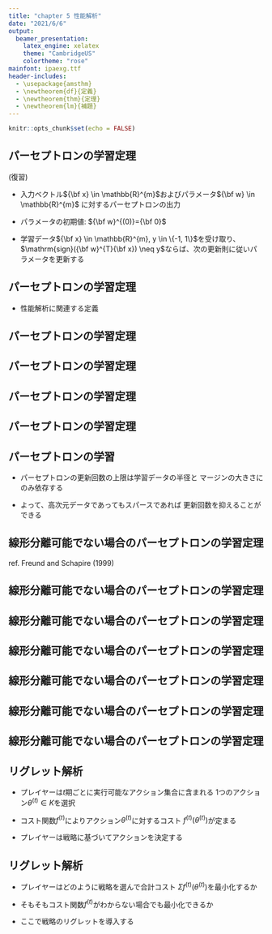 ```yaml
---
title: "chapter 5 性能解析"
date: "2021/6/6"
output: 
  beamer_presentation:
    latex_engine: xelatex
    theme: "CambridgeUS"
    colortheme: "rose"
mainfont: ipaexg.ttf
header-includes:
  - \usepackage{amsthm}
  - \newtheorem{df}{定義}
  - \newtheorem{thm}{定理}
  - \newtheorem{lm}{補題}
---
```


```r
knitr::opts_chunk$set(echo = FALSE)
```

## パーセプトロンの学習定理

(復習)

- 入力ベクトル${\bf x} \in \mathbb{R}^{m}$およびパラメータ${\bf w} \in \mathbb{R}^{m}$
に対するパーセプトロンの出力

\begin{equation}
\mathrm{sign}({\bf w}^{T}{\bf x})
\end{equation}

- パラメータの初期値: ${\bf w}^{(0)}={\bf 0}$

- 学習データ${\bf x} \in \mathbb{R}^{m}, y \in \{-1, 1\}$を受け取り、
$\mathrm{sign}({\bf w}^{T}{\bf x}) \neq y$ならば、次の更新則に従いパラメータを更新する

\begin{equation}
{\bf w}^{(t+1)}={\bf w}^{(t)}+y{\bf x}
\end{equation}

## パーセプトロンの学習定理

- 性能解析に関連する定義 

\begin{df}[学習データのマージン]
学習データ$\{{\bf x}^{(t)}, y^{(t)}\}_{t=1,…,N}$について、$y^{(t)}{\bf u}^{T}{\bf x}^{(t)}\ge \gamma$
を満たし$\|{\bf u}\|=1$であるベクトル$\bf u$が存在するとき、学習データは
マージン$\gamma$で線形分離可能であるという。
\end{df}

\begin{df}[学習データの半径]
学習データ$\{{\bf x}^{(t)}, y^{(t)}\}_{t=1,…,N}$の半径を$R=\max_{t}\|{\bf x}^{(t)}\|$とする。
\end{df}

## パーセプトロンの学習定理

\begin{thm}[パーセプトロンの学習定理]
学習データについて、半径が$R$でありマージン$\gamma$で分離可能
であるならば、この学習データに対するパーセプトロンの
更新回数は高々$(R/\gamma)^{2}$回である。
\end{thm}

## パーセプトロンの学習定理

\begin{proof}
k回目の更新を考える。
\begin{align}
{\bf w}^{(k+1)}{\bf u} &= {\bf w}^{(k)}{\bf u}+y^{(k)}{\bf u}^{T}{\bf x}^{(k)}\nonumber\\
                       &\ge {\bf w}^{(k)}{\bf u}+\gamma\nonumber
\end{align}
ここで、${\bf w}^{(1)}=0$より、\\
$k=1$のとき
\begin{align}
{\bf w}^{(2)}{\bf u} \ge \gamma\nonumber
\end{align}
$k=2$のとき
\begin{align}
{\bf w}^{(3)}{\bf u} &\ge {\bf w}^{(1)}{\bf u}+y^{(1)}{\bf u}^{T}{\bf x}^{(1)} +\gamma \nonumber\\
                     &\ge 2\gamma \nonumber
\end{align}

\let\qedsymbol\relax
\end{proof}

## パーセプトロンの学習定理

\begin{proof}
と再帰的に導くと、
\begin{align}
{\bf w}^{(k+1)}{\bf u} \ge k\gamma
\end{align}

また、$y^{(k)}{\bf w}^{(k)T}{\bf x}^{(k)}<0, y^{2}\|{\bf x}^{(t)}\|^{2}\le R^{2}$より、
\begin{align}
\|{\bf w}^{(k+1)}\|^{2} &= \|{\bf w}^{(k)}+y^{(k)}{\bf x}^{(k)}\|^{2} \nonumber\\
                        &\le \|{\bf w}^{(k)}\|^{2}+R^{2} \nonumber
\end{align}

ここで、先ほどと同様再帰的に導くと、

\begin{align}
\|{\bf w}^{(k+1)}\|^{2} \le kR^{2}
\end{align}

\let\qedsymbol\relax
\end{proof}

## パーセプトロンの学習定理

\begin{proof}
$(3), (4)$およびコーシー・シュワルツの定理より、

\begin{align}
kR^{2} &\ge \|{\bf w}^{(k+1)}\|^{2}\|{\bf u}\|^{2} \nonumber\\
       &\ge \|{\bf w}^{(k+1)}{\bf u}\|^{2} \nonumber\\
       &\ge k^{2}\gamma^{2}
\end{align}

$(5)$より、
\begin{align}
k \le (R/\gamma)^{2}
\end{align}
\end{proof}

## パーセプトロンの学習

- パーセプトロンの更新回数の上限は学習データの半径と
マージンの大きさにのみ依存する

- よって、高次元データであってもスパースであれば
更新回数を抑えることができる


## 線形分離可能でない場合のパーセプトロンの学習定理

ref. Freund and Schapire (1999)

\begin{df}[学習データのペナルティ]
$\|{\bf u}\|=1$であるベクトル$\bf u$と$\gamma>0$が
与えられたとき、学習データのペナルティを次のように定義する。
\begin{align}
d^{(t)} = \max \{0, \gamma -y^{(t)}{\bf u}^{T}{\bf x}^{(t)}\} \nonumber
\end{align}
\end{df}

\begin{df}[学習データのペナルティのノルム]
ペナルティノルムを次のように定義する。
\begin{align}
D= \sqrt{\Sigma_{i=1}^{n}d^{(t)2}} \nonumber
\end{align}
\end{df}

## 線形分離可能でない場合のパーセプトロンの学習定理

\begin{thm}[線形分離可能でない場合のパーセプトロンの学習定理]
学習データの半径を$R$、$\gamma>0$のときのペナルティノルム
を$D$とする。このとき、パーセプトロンの更新回数は高々
$(R+D/\gamma)^{2}$回である。
\end{thm}

## 線形分離可能でない場合のパーセプトロンの学習定理

\begin{proof}
ここでは$D>0$の場合を考える。

線形分離可能でない問題をより高次元の線形分離可能な問題に
変換する。

入力の次元を拡張して${\bf x}^{'}\in \mathbb R^{m+n}$とする。

最初の$m$次元は元の入力と同じで、$m+i$次元は正の実数$\delta$、
残りの次元は0とする。

同様に重みベクトルも${\bf u}^{'}\in \mathbb R^{m+n}$に拡張する。

最初の$m$次元は${\bf u}/z$、残りの$m+i$次元は$yd/z\delta$とする。

ただし、$z=\sqrt{1+(D/\delta)^{2}}$
\let\qedsymbol\relax
\end{proof}


## 線形分離可能でない場合のパーセプトロンの学習定理

\begin{proof}
このとき、
\begin{align}
\|{\bf u}^{'}\|^{2} &= \Sigma^{m}_{i=1} u^{'2}_{i}+\Sigma^{m+n}_{i=m+1} u^{'2}_{i} \nonumber\\
                    &= \frac{\|{\bf u}\|^{2}}{z^{2}}+\Sigma^{m+n}_{i=m+1} \left(\frac{yd}{z\delta}\right)^{2} \nonumber\\
                    &= \frac{1}{z^{2}}+\frac{D^{2}}{z^{2}\delta^{2}} \nonumber\\
                    &= \frac{1+D^{2}/\delta^{2}}{z^{2}} \nonumber\\
                    &= 1 \nonumber
\end{align}
よって、$\|{\bf u}^{'}\|=1$となる。

\let\qedsymbol\relax
\end{proof}

## 線形分離可能でない場合のパーセプトロンの学習定理

\begin{proof}
また、

\begin{align}
y{\bf u}^{'T}{\bf x}^{'} &= y\left(\frac{{\bf u}^{T}{\bf x}}{z}+\delta \frac{yd}{z\delta}\right) \nonumber\\
                         &= \frac{y{\bf u}^{T}{\bf x}}{z}+\frac{d}{z} \nonumber\\
                         &\ge \frac{y{\bf u}^{T}{\bf x}}{z}+\frac{\gamma -y{\bf u}^{T}{\bf x}}{z} \nonumber\\
                         &= \frac{\gamma}{z}\nonumber
\end{align}
また、拡張学習データの半径は$\|{\bf x}^{'}\|\le R^{2}+\delta^{2}$である。

\let\qedsymbol\relax
\end{proof}

## 線形分離可能でない場合のパーセプトロンの学習定理

\begin{proof}

したがって、拡張学習データはマージン$\gamma/z$で線形分離可能で、
半径は$R^{2}+\delta^{2}$以下となる。

パーセプトロンの学習定理より、更新回数の上限は
\begin{align}
\frac{(R^{2}+\delta^{2})z^{2}}{\gamma^{2}}
\end{align}

ここで、$z=\sqrt{1+(D/\delta)^{2}}$を代入して$(8)$式を最小化するように
$\delta=\sqrt{RD}$を選ぶことで、上限は

\begin{align}
\left(\frac{R+D}{\gamma}\right)^{2} \nonumber
\end{align}

となる。
\let\qedsymbol\relax
\end{proof}


## 線形分離可能でない場合のパーセプトロンの学習定理

\begin{proof}

また、各ステップ$1\le i\le n$について、拡張された重み${\bf w}^{'}$
の最初の$m$次元は元の重みと一致し、$i$ステップ目のときの$m+i$次元の
重みは$0$である。これより、
\begin{align}
\mathrm{sign}({\bf w}^{'T}{\bf x}^{'}) = \mathrm{sign}({\bf w}^{T}{\bf x}) \nonumber
\end{align}

となり拡張した場合の推定結果と元の重みによる推定結果は一致する。
パーセプトロンの更新条件は推定結果にのみ依存するので、元の学習
データにおけるパーセプトロンと拡張学習データでのパーセプトロン
は全く同じ学習データで更新を行う。
\end{proof}


## リグレット解析

- プレイヤーは$t$期ごとに実行可能なアクション集合に含まれる
1つのアクション$\theta^{(t)} \in K$を選択

- コスト関数$f^{(t)}$によりアクション$\theta^{(t)}$に対するコスト
$f^{(t)}(\theta^{(t)})$が定まる

- プレイヤーは戦略に基づいてアクションを決定する


## リグレット解析

- プレイヤーはどのように戦略を選んで合計コスト
$\Sigma f^{(t)}(\theta^{(t)})$を最小化するか

- そもそもコスト関数$f^{(t)}$がわからない場合でも最小化できるか

- ここで戦略のリグレットを導入する

\begin{df}[戦略のリグレット]
ある戦略$A$に基づくアクションの合計コストと最適戦略$\theta^{*}$
による合計コストの差を戦略$A$のリグレット$Regret(A)$と定義する。
\end{df}
